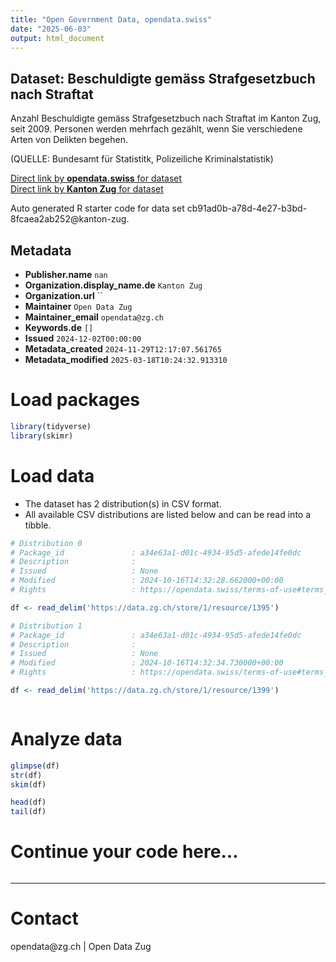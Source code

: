 ```yaml
---
title: "Open Government Data, opendata.swiss"
date: "2025-06-03"
output: html_document
---
```


## Dataset: Beschuldigte gemäss Strafgesetzbuch nach Straftat

Anzahl Beschuldigte gemäss Strafgesetzbuch nach Straftat im Kanton Zug,  seit 2009.
Personen werden mehrfach gezählt, wenn Sie verschiedene Arten von Delikten begehen.

(QUELLE: Bundesamt für Statistitk, Polizeiliche Kriminalstatistik)

[Direct link by **opendata.swiss** for dataset](https://opendata.swiss/de/dataset/beschuldigte-gemass-strafgesetzbuch-nach-straftat)<br>
[Direct link by **Kanton Zug** for dataset](https://www.zg.ch/behoerden/gesundheitsdirektion/statistikfachstelle/themen/19-oeffentliche-sicherheit/kriminalitaet-und-rechtspflege)

Auto generated R starter code for data set cb91ad0b-a78d-4e27-b3bd-8fcaea2ab252@kanton-zug.

## Metadata

- **Publisher.name** `nan`
- **Organization.display_name.de** `Kanton Zug`
- **Organization.url** ``
- **Maintainer** `Open Data Zug`
- **Maintainer_email** `opendata@zg.ch`
- **Keywords.de** `[]`
- **Issued** `2024-12-02T00:00:00`
- **Metadata_created** `2024-11-29T12:17:07.561765`
- **Metadata_modified** `2025-03-18T10:24:32.913310`


# Load packages

```r

library(tidyverse)
library(skimr)

```

# Load data

-   The dataset has 2 distribution(s) in CSV format.
-   All available CSV distributions are listed below and can be read into a tibble.

```r

# Distribution 0
# Package_id               : a34e63a1-d01c-4934-95d5-afede14fe0dc
# Description              : 
# Issued                   : None
# Modified                 : 2024-10-16T14:32:28.662000+00:00
# Rights                   : https://opendata.swiss/terms-of-use#terms_by

df <- read_delim('https://data.zg.ch/store/1/resource/1395')

# Distribution 1
# Package_id               : a34e63a1-d01c-4934-95d5-afede14fe0dc
# Description              : 
# Issued                   : None
# Modified                 : 2024-10-16T14:32:34.730000+00:00
# Rights                   : https://opendata.swiss/terms-of-use#terms_by

df <- read_delim('https://data.zg.ch/store/1/resource/1399')



```

# Analyze data

```r

glimpse(df)
str(df)
skim(df)

head(df)
tail(df)

```

# Continue your code here...

```r

```

------------------------------------------------------------------------

# Contact

opendata@zg.ch | Open Data Zug
